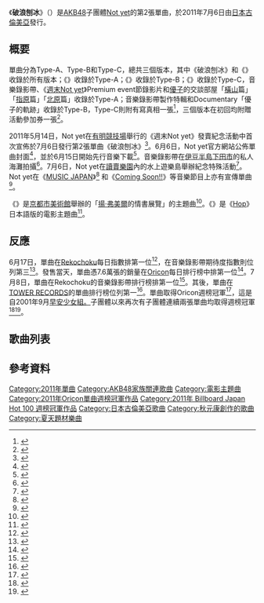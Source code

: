 {{Infobox Single 
| Name           = 《破浪刨冰》
| Artist         = [[Not_yet|Not yet]]
| Cover          = 波乗りかき氷.jpg
| B-side         = 弗美爾的信（{{lang|ja|フェルメールの手紙}}）<br/>摯友（{{lang|ja|ハグ友}}）<br/>希臘的貨船（{{lang|ja|ギリシャの貨物船}}）<br/>我們的離岸（{{lang|ja|僕たちのオフショア}}）
| Released       = 2011年7月6日
| Format         = [[單曲|單曲]]
| Recorded       = 2011年<br/>{{JPN}}
| Genre          = [[J-POP|J-POP]]
| Length         =
| Label          = [[日本古倫美亞|日本古倫美亞]]
| Writer         = [[秋元康|秋元康]]（作詞）
| Producer       = 秋元康
| Certification  = * 白金唱片（[[日本唱片協會|日本唱片協會]]）
| Chart position = * [[Oricon公信榜|Oricon]]週榜第1位（2011年7月18日）
| Last single    = 《[[週末Not_yet|週末Not yet]]》<br/>（2011年）
| This single    = 《'''破浪刨冰'''》<br/>（2011年）
| Next single    = 《[[愛說愛說愛說的男人|愛說愛說愛說的男人]]》<br/>（2011年）
| Misc           =
}}

《'''破浪刨冰'''》（{{lang-ja|波乗りかき氷}}）是[[AKB48|AKB48]]子團體[[Not_yet|Not yet]]的第2張單曲，於2011年7月6日由[[日本古倫美亞|日本古倫美亞]]發行。

==概要==
單曲分為Type-A、Type-B和Type-C，總共三個版本，其中《破浪刨冰》和《{{lang|ja|フェルメールの手紙}}》收錄於所有版本；《{{lang|ja|ハグ友}}》收錄於Type-A；《{{lang|ja|ギリシャの貨物船}}》收錄於Type-B；《{{lang|ja|僕たちのオフショア}}》收錄於Type-C，音樂錄影帶、《[[週末Not_yet|週末Not yet]]》Premium event節錄影片和[[大島優子|優子]]的交談部屋「[[橫山由依|橫山]]篇」「[[指原莉乃|指原]]篇」「[[北原里英|北原]]篇」收錄於Type-A；音樂錄影帶製作特輯和Documentary「優子的軌跡」收錄於Type-B，Type-C則附有寫真相一張<ref>{{ja icon}}{{cite web |url=http://columbia.jp/notyet/release.html |title=波乗りかき氷 |publisher=[[Not_yet|Not yet]] |date=2011-07-06 |accessdate=2011-07-12 |archive-date=2011-07-13 |archive-url=https://web.archive.org/web/20110713090429/http://columbia.jp/notyet/release.html |dead-url=no }}</ref>，三個版本在初回均附贈活動參加券一張<ref>{{ja icon}}{{cite web |url=http://columbia.jp/notyet/event.html#110807 |title=Not yet 2ndシングル「波乗りかき氷」発売記念Type別イベント開催決定!! |publisher=[[Not_yet|Not yet]] |date=2011-07-06 |accessdate=2011-07-12 |archive-date=2011-07-13 |archive-url=https://web.archive.org/web/20110713081547/http://columbia.jp/notyet/event.html#110807 |dead-url=no }}</ref>。

2011年5月14日，Not yet在[[有明競技場|有明競技場]]舉行的《週末Not yet》發賣紀念活動中首次宣佈於7月6日發行第2張單曲《破浪刨冰》<ref>{{ja icon}}{{cite web |url=http://www.oricon.co.jp/news/music/87667/full/ |title=AKB48発Not yet「紅白出場、レコ大新人賞狙う」 |publisher=[[Oricon|Oricon]] |date=2011-05-14 |accessdate=2012-04-08 |archive-date=2011-08-21 |archive-url=https://web.archive.org/web/20110821021047/http://www.oricon.co.jp/news/music/87667/full |dead-url=no }}</ref>。6月6日，Not yet官方網站公佈單曲封面<ref>{{ja icon}}{{cite web |url=http://www.rbbtoday.com/article/2011/06/06/77629.html |title=Not yet新作のジャケット写真が公開！HPに特別動画も |publisher=RBB Today |date=2011-06-06 |accessdate=2012-04-08 |archive-date=2011-08-12 |archive-url=https://web.archive.org/web/20110812164242/http://www.rbbtoday.com/article/2011/06/06/77629.html |dead-url=no }}</ref>，並於6月15日開始先行音樂下載<ref>{{ja icon}}{{cite web |url=http://www.oricon.co.jp/news/music/88511/full/ |title=AKB大島優子率いるNot yet、2ndシングルジャケット公開」 |publisher=[[Oricon|Oricon]] |date=2011-06-06 |accessdate=2012-04-08 |archive-date=2011-08-10 |archive-url=https://web.archive.org/web/20110810120741/http://www.oricon.co.jp/news/music/88511/full/ |dead-url=no }}</ref>。音樂錄影帶在[[伊豆半島|伊豆半島]][[下田市|下田市]]的私人海灘拍攝<ref>{{ja icon}}{{cite web |url=http://natalie.mu/music/news/51424 |title=大島優子、Not yetで初サーフィン＆フォトブック発売 |publisher=natalie |date=2011-06-17 |accessdate=2012-04-08 |archive-date=2011-11-27 |archive-url=https://web.archive.org/web/20111127034149/http://natalie.mu/music/news/51424 |dead-url=no }}</ref>。7月6日，Not yet在[[讀賣樂園|讀賣樂園]]內的水上遊樂島舉辦紀念特殊活動<ref>{{ja icon}}{{cite web |url=http://natalie.mu/music/news/52589 |title=Not yet新曲発売イベントで大島優子がサーフィン生披露 |publisher=natalie |date=2011-07-06 |accessdate=2012-04-08 |archive-date=2011-11-27 |archive-url=https://web.archive.org/web/20111127040006/http://natalie.mu/music/news/52589 |dead-url=no }}</ref>。Not yet在《[[MUSIC_JAPAN|MUSIC JAPAN]]》<ref>{{ja icon}}{{cite web |url=http://natalie.mu/music/news/52780 |title=「MJ」にPerfume、IMALU＆やつい、Not yet、手嶌葵ら |publisher=natalie |date=2011-07-08 |accessdate=2012-04-08 |archive-date=2011-10-20 |archive-url=https://web.archive.org/web/20111020002000/http://natalie.mu/music/news/52780 |dead-url=no }}</ref> 和《[[Coming_Soon!!|Coming Soon!!]]》等音樂節目上亦有宣傳單曲<ref>{{ja icon}}{{cite web |url=http://natalie.mu/music/news/52793 |title=生放送カミスン！にKREVA、板野、Not yet、ELT、GACKT |publisher=natalie |date=2011-07-10 |accessdate=2012-04-08 |archive-date=2011-11-27 |archive-url=https://web.archive.org/web/20111127041349/http://natalie.mu/music/news/52793 |dead-url=no }}</ref>。

《{{lang|ja|フェルメールの手紙}}》是[[京都市美術館|京都市美術館]]舉辦的「[[揚·弗美爾|揚·弗美爾]]的情書展覽」的主題曲<ref>{{ja icon}}{{cite web |url=http://www.hotexpress.co.jp/news/110629_notyet/ |title=AKB発ユニット 主催社の要望により大型タイアップ獲得 |publisher=hotexpress |date=2011-06-29 |accessdate=2012-04-08 }}{{Dead link|date=2019年12月 |bot=InternetArchiveBot |fix-attempted=yes }}</ref>。《{{lang|ja|ハグ友}}》是《[[Hop_(電影)|Hop]]》日本語版的電影主題曲<ref>{{ja icon}}{{cite web |url=http://eiga.com/news/20110705/3/ |title=AKB人気ユニット「Not yet」、米アニメ映画吹き替え版の主題歌を担当 |publisher=eiga.com |date=2011-07-05 |accessdate=2012-04-08 |archive-date=2012-11-19 |archive-url=https://web.archive.org/web/20121119154200/http://eiga.com/news/20110705/3/ |dead-url=no }}</ref>。

==反應==
6月17日，單曲在[[Rekochoku|Rekochoku]]每日指數排第一位<ref>{{ja icon}}{{cite web |url=http://www.hotexpress.co.jp/news/110617_notyet/ |title=AKB48大島優子ら 2作連続1位＆新PVで夏の浜辺を妄想させる |publisher=hotexpress |date=2011-06-17 |accessdate=2012-04-08 |archive-url=https://web.archive.org/web/20140202103515/http://www.hotexpress.co.jp/news/110617_notyet/ |archive-date=2014-02-02 |dead-url=yes }}</ref>，在音樂錄影帶期待度指數則位列第三<ref>{{ja icon}}{{cite web |url=http://www.barks.jp/news/?id=1000070998 |title=KARA、再始動シングル「GO GO サマー！」がレコチョク4冠 |publisher=BARKS |date=2011-06-25 |accessdate=2012-04-08 |archive-date=2012-04-19 |archive-url=https://web.archive.org/web/20120419193526/http://www.barks.jp/news/?id=1000070998 |dead-url=no }}</ref>。發售當天，單曲憑7.6萬張的銷量在[[Oricon公信榜|Oricon]]每日排行榜中排第一位<ref>{{ja icon}}{{cite web|url=http://www.oricon.co.jp/news/rankmusic/89624/full/ |title=Not yet、新曲が初日首位 |publisher=[[Oricon|Oricon]] |date=2011-07-07 |accessdate=2012-04-08}}</ref>。7月8日，單曲在Rekochoku的音樂錄影帶排行榜排第一位<ref>{{ja icon}}{{cite web |url=http://www.barks.jp/news/?id=1000071439 |title=小森純が今井諒と付き合うきっかけになった「純白の花嫁」がレコチョクTOP10入り |publisher=BARKS |date=2011-07-08 |accessdate=2012-04-08 |archive-date=2014-02-02 |archive-url=https://web.archive.org/web/20140202202409/http://www.barks.jp/news/?id=1000071439 |dead-url=no }}</ref>。其後，單曲在[[TOWER_RECORDS|TOWER RECORDS]]的單曲排行榜位列第一<ref>{{ja icon}}{{cite web|url=http://tower.jp/article/news/79981 |title=今週のタワレコ・チャート!　嵐、Not Yetら話題の新作が目白押し|publisher=[[TOWER_RECORDS|TOWER RECORDS]] |date=2011-07-11 |accessdate=2011-07-12}}</ref>。單曲取得Oricon週榜冠軍<ref>{{ja icon}}{{cite web |url=http://onlystar.oricon.co.jp/news/music/1014/ |title=Not yet、2作連続シングル第1位！ |publisher=[[Oricon|Oricon]] |date=2011-07-12 |accessdate=2012-04-08 |deadurl=yes |archiveurl=https://web.archive.org/web/20140203105634/http://onlystar.oricon.co.jp/news/music/1014/ |archivedate=2014-02-03 }}</ref>，這是自2001年9月[[早安少女組。|早安少女組。]]子團體{{Link-ja|Minimoni|ミニモニ。}}以來再次有子團體連續兩張單曲均取得週榜冠軍<ref>{{ja icon}}{{cite web|url=http://mantan-web.jp/2011/07/12/20110711dog00m200054000c.html |title=Not yet ： 2ndシングルが首位を獲得　2作連続首位は9年10カ月ぶりの快挙 |publisher=MANTANWEB |date=2011-07-12 |accessdate=2012-04-08 |archiveurl=https://archive.is/20120710105522/http://mantan-web.jp/2011/07/12/20110711dog00m200054000c.html |archivedate=2012-07-10 |deadurl=yes }}</ref><ref>{{ja icon}}{{cite web |url=http://www.oricon.co.jp/news/rankmusic/89735/full/ |title=“波乗り”Not yet、シングル2作連続首位　派生ユニット10年ぶり快挙 |publisher=[[Oricon|Oricon]] |date=2011-07-12 |accessdate=2012-04-08 |archive-date=2012-10-24 |archive-url=https://web.archive.org/web/20121024052535/http://www.oricon.co.jp/news/rankmusic/89735/full/ |dead-url=no }}</ref>。

==歌曲列表==
{{tracklist
| headline        =Type-A
| extra_column    = 編曲
| total_length    =26:36
| title1          = 破浪刨冰
| writer1         = 秋元康和YUMA
| extra1          =野中雄一
| length1         = 4:17
| title2          = {{lang|ja|フェルメールの手紙}}
| writer2         =秋元康和野中雄一
| extra2          = 野中雄一
| length2         =4:46
| title3          = {{lang|ja|ハグ友}}
| writer3         = 秋元康和伊藤心太郎
| extra3          = 伊藤心太郎
| length3         = 4:15
| title4          = 破浪刨冰（純音樂）
| writer4         = 秋元康和YUMA
| extra4          = 野中雄一
| length4         =  4:17
| title5          = {{lang|ja|フェルメールの手紙}}（純音樂）
| writer5         = 秋元康和野中雄一
| extra5          = 野中雄一
| length5         = 4:46
| title6         ={{lang|ja|ハグ友}}（純音樂）
| writer6         = 秋元康和伊藤心太郎
| extra6          = 伊藤心太郎
| length6         = 4:15
}}

{{tracklist
| headline        =Type-B
| extra_column    = 編曲
| total_length    =28:10
| title1          = 破浪刨冰
| writer1         = 秋元康和YUMA
| extra1          =野中雄一
| length1         = 4:17
| title2          = {{lang|ja|フェルメールの手紙}}
| writer2         =秋元康和野中雄一
| extra2          = 野中雄一
| length2         =4:46
| title3          ={{lang|ja|ギリシャの貨物船}}
| writer3         = 秋元康和[[渡邊翔|渡邊翔]]
| extra3          = 板垣祐介
| length3         = 5:02
| title4          = 破浪刨冰（純音樂）
| writer4         = 秋元康和YUMA
| extra4          = 野中雄一
| length4         =  4:17
| title5          = {{lang|ja|フェルメールの手紙}}（純音樂）
| writer5         = 秋元康和野中雄一
| extra5          = 野中雄一
| length5         = 4:46
| title6         ={{lang|ja|ギリシャの貨物船}}（純音樂）
| writer6         = 秋元康和渡邊翔
| extra6          = 板垣祐介
| length6         =  5:02
}}

{{tracklist
| headline        =Type-C
| extra_column    = 編曲
| total_length    =26:38
| title1          = 破浪刨冰
| writer1         = 秋元康和YUMA
| extra1          =野中雄一
| length1         = 4:17
| title2          = {{lang|ja|フェルメールの手紙}}
| writer2         =秋元康和野中雄一
| extra2          = 野中雄一
| length2         =4:46
| title3          ={{lang|ja|僕たちのオフショア}}
| writer3         = 秋元康和つじたかひろ
| extra3          = 野中雄一
| length3         = 4:16
| title4          = 破浪刨冰（純音樂）
| writer4         = 秋元康和YUMA
| extra4          = 野中雄一
| length4         =  4:17
| title5          = {{lang|ja|フェルメールの手紙}}（純音樂）
| writer5         = 秋元康和野中雄一
| extra5          = 野中雄一
| length5         = 4:46
| title6         ={{lang|ja|僕たちのオフショア}}（純音樂）
| writer6         = 秋元康和つじたかひろ
| extra6          = 野中雄一
| length6         = 4:16
}}

==參考資料==
{{reflist}}

{{AKB48歌曲}}
{{not yet (团体)}}
{{Oricon單曲週榜冠軍 (2011年)|2011年7月18日}}
{{Billboard JAPAN Hot 100 週榜冠軍 (2011年)|2011年7月18日}}

{{DEFAULTSORT:Naminori kakigoori}}
[[Category:2011年單曲|Category:2011年單曲]]
[[Category:AKB48家族關連歌曲|Category:AKB48家族關連歌曲]]
[[Category:電影主題曲|Category:電影主題曲]]
[[Category:2011年Oricon單曲週榜冠軍作品|Category:2011年Oricon單曲週榜冠軍作品]]
[[Category:2011年_Billboard_Japan_Hot_100_週榜冠軍作品|Category:2011年 Billboard Japan Hot 100 週榜冠軍作品]]
[[Category:日本古倫美亞歌曲|Category:日本古倫美亞歌曲]]
[[Category:秋元康創作的歌曲|Category:秋元康創作的歌曲]]
[[Category:夏天題材樂曲|Category:夏天題材樂曲]]